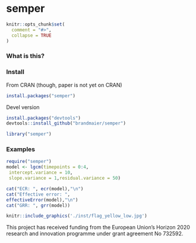semper
======

```r
knitr::opts_chunk$set(
  comment = "#>",
  collapse = TRUE
)
```

### What is this?

### Install

From CRAN (though, paper is not yet on CRAN)

```r
install.packages("semper")
```

Devel version

```r
install.packages("devtools")
devtools::install_github("brandmaier/semper")
```

```r
library("semper")
```

### Examples

```r
require("semper")
model <- lgcm(timepoints = 0:4,
 intercept.variance = 10,               
 slope.variance = 1,residual.variance = 50)

cat("ECR: ", ecr(model),"\n") 
cat("Effective error: ", 
effectiveError(model),"\n") 
cat("GRR: ", grr(model))
```


```r
knitr::include_graphics('./inst/flag_yellow_low.jpg')
```

This project has received funding from the European Union’s 
Horizon 2020 research and innovation programme under grant 
agreement No 732592.